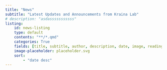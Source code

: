 ```yaml
---
title: "News"
subtitle: "Latest Updates and Announcements from Kraina Lab"
# description: "asdasssssssssss"
listing:
    id: news-listing
    type: default
    contents: "**/*.qmd"
    categories: True
    fields: [title, subtitle, author, description, date, image, reading-time]
    image-placeholder: placeholder.svg
    sort:
        - "date desc"
---
```


:::{#news-listing}
:::